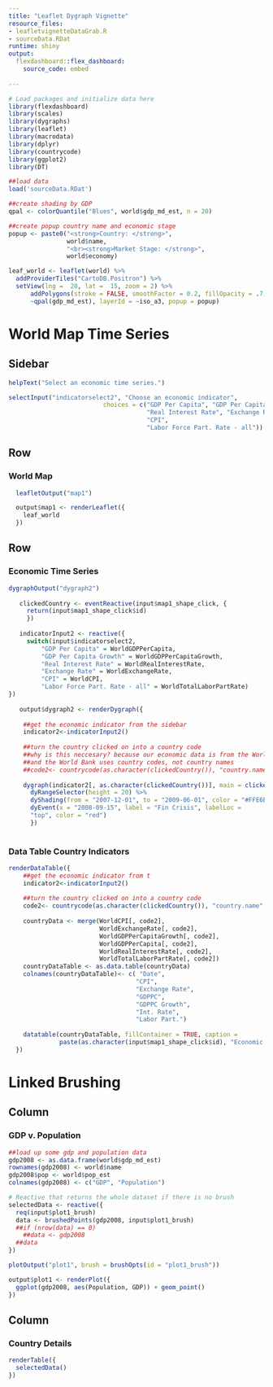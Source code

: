 ```yaml
---
title: "Leaflet Dygraph Vignette"
resource_files:
- leafletvignetteDataGrab.R
- sourceData.RDat
runtime: shiny
output:
  flexdashboard::flex_dashboard:
    source_code: embed
    
---
```


```r
# Load packages and initialize data here
library(flexdashboard)
library(scales)
library(dygraphs)
library(leaflet)
library(macrodata)
library(dplyr)
library(countrycode)
library(ggplot2)
library(DT)

##load data
load('sourceData.RDat')

##create shading by GDP
qpal <- colorQuantile("Blues", world$gdp_md_est, n = 20)

##create popup country name and economic stage
popup <- paste0("<strong>Country: </strong>", 
                world$name, 
                "<br><strong>Market Stage: </strong>", 
                world$economy)

leaf_world <- leaflet(world) %>%
  addProviderTiles("CartoDB.Positron") %>% 
  setView(lng =  20, lat =  15, zoom = 2) %>%
      addPolygons(stroke = FALSE, smoothFactor = 0.2, fillOpacity = .7, color =
      ~qpal(gdp_md_est), layerId = ~iso_a3, popup = popup)

```


World Map Time Series {data-orientation=rows}
=====================================

Sidebar {.sidebar}
-------------------------------------
  
```r

helpText("Select an economic time series.")

selectInput("indicatorselect2", "Choose an economic indicator", 
                          choices = c("GDP Per Capita", "GDP Per Capita Growth", 
                                      "Real Interest Rate", "Exchange Rate",
                                      "CPI", 
                                      "Labor Force Part. Rate - all"))

```

Row {data-height=650}
-------------------------------------

### World Map

```r

  leafletOutput("map1")

  output$map1 <- renderLeaflet({
    leaf_world
  })
```

Row {.tabset .tabset-fade}
-------------------------------------

### Economic Time Series

```r

dygraphOutput("dygraph2")
  
   clickedCountry <- eventReactive(input$map1_shape_click, {
     return(input$map1_shape_click$id)
     })
   
   indicatorInput2 <- reactive({
     switch(input$indicatorselect2,
         "GDP Per Capita" = WorldGDPPerCapita,
         "GDP Per Capita Growth" = WorldGDPPerCapitaGrowth,
         "Real Interest Rate" = WorldRealInterestRate, 
         "Exchange Rate" = WorldExchangeRate, 
         "CPI" = WorldCPI, 
         "Labor Force Part. Rate - all" = WorldTotalLaborPartRate)
})
   
   output$dygraph2 <- renderDygraph({
    
    ##get the economic indicator from the sidebar 
    indicator2<-indicatorInput2()
    
    ##turn the country clicked on into a country code
    ##why is this neccesary? because our economic data is from the World Bank
    ##and the World Bank uses country codes, not country names
    ##code2<- countrycode(as.character(clickedCountry()), "country.name", "iso3c")
    
    dygraph(indicator2[, as.character(clickedCountry())], main = clickedCountry()) %>%
      dyRangeSelector(height = 20) %>%
      dyShading(from = "2007-12-01", to = "2009-06-01", color = "#FFE6E6") %>% 
      dyEvent(x = "2008-09-15", label = "Fin Crisis", labelLoc =
      "top", color = "red")
      })
   
```


### Data Table Country Indicators 

```r
renderDataTable({
    ##get the economic indicator from t
    indicator2<-indicatorInput2()
    
    ##turn the country clicked on into a country code
    code2<- countrycode(as.character(clickedCountry()), "country.name", "iso3c")
    
    countryData <- merge(WorldCPI[, code2], 
                         WorldExchangeRate[, code2],         
                         WorldGDPPerCapitaGrowth[, code2], 
                         WorldGDPPerCapita[, code2],
                         WorldRealInterestRate[, code2],
                         WorldTotalLaborPartRate[, code2])
    countryDataTable <- as.data.table(countryData)
    colnames(countryDataTable)<- c( "Date",
                                   "CPI", 
                                   "Exchange Rate", 
                                   "GDPPC", 
                                   "GDPPC Growth",
                                   "Int. Rate", 
                                   "Labor Part.")
    
    datatable(countryDataTable, fillContainer = TRUE, caption = 
              paste(as.character(input$map1_shape_click$id), "Economic Data"))
  })

```

Linked Brushing {data-orientation=columns}
=====================================

Column {data-width=350}
-----------------------------------------------------------------------

### GDP v. Population {data-width=600}

```r
##load up some gdp and population data
gdp2008 <- as.data.frame(world$gdp_md_est)
rownames(gdp2008) <- world$name
gdp2008$pop <- world$pop_est
colnames(gdp2008) <- c("GDP", "Population")

# Reactive that returns the whole dataset if there is no brush
selectedData <- reactive({
  req(input$plot1_brush)
  data <- brushedPoints(gdp2008, input$plot1_brush)
  ##if (nrow(data) == 0)
    ##data <- gdp2008
  ##data
})

plotOutput("plot1", brush = brushOpts(id = "plot1_brush"))

output$plot1 <- renderPlot({
  ggplot(gdp2008, aes(Population, GDP)) + geom_point()
})

```

Column {data-width=350}
-----------------------------------------------------------------------

### Country Details

```r
renderTable({
  selectedData()
})
```



